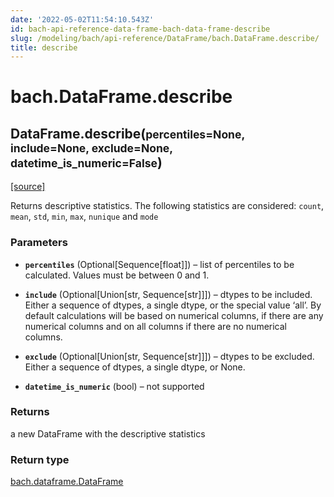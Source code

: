 ```yaml
---
date: '2022-05-02T11:54:10.543Z'
id: bach-api-reference-data-frame-bach-data-frame-describe
slug: /modeling/bach/api-reference/DataFrame/bach.DataFrame.describe/
title: describe
---
```


# bach.DataFrame.describe

<div class="method">

<h2 class="signature-method"><span class="additional-name">DataFrame.</span><span class="name">describe(</span><small class="parameter-list"><span class="parameter" id="percentiles">percentiles=None</span>, <span class="parameter" id="include">include=None</span>, <span class="parameter" id="exclude">exclude=None</span>, <span class="parameter" id="datetime_is_numeric">datetime_is_numeric=False</span></small>)</h2>


&#8203;<span class="view-source">[[source]](https://github.com/objectiv/objectiv-analytics/blob/main/bach/bach/dataframe.py)</span>

<div class="content">

Returns descriptive statistics.
The following statistics are considered: `count`, `mean`, `std`, `min`, `max`, `nunique` and `mode`


### Parameters

* **`percentiles`** (Optional[Sequence[float]]) – list of percentiles to be calculated. Values must be between 0 and 1.

* **`include`** (Optional[Union[str, Sequence[str]]]) – dtypes to be included.
Either a sequence of dtypes, a single dtype, or the special value ‘all’.
By default calculations will be based on numerical columns, if there are any
numerical columns and on all columns if there are no numerical columns.

* **`exclude`** (Optional[Union[str, Sequence[str]]]) – dtypes to be excluded. Either a sequence of dtypes, a single dtype, or None.

* **`datetime_is_numeric`** (bool) – not supported



### Returns

a new DataFrame with the descriptive statistics



### Return type

[bach.dataframe.DataFrame](/docs/modeling/bach/api-reference/DataFrame/bach.DataFrame/#bach.DataFrame)



</div>

</div>
